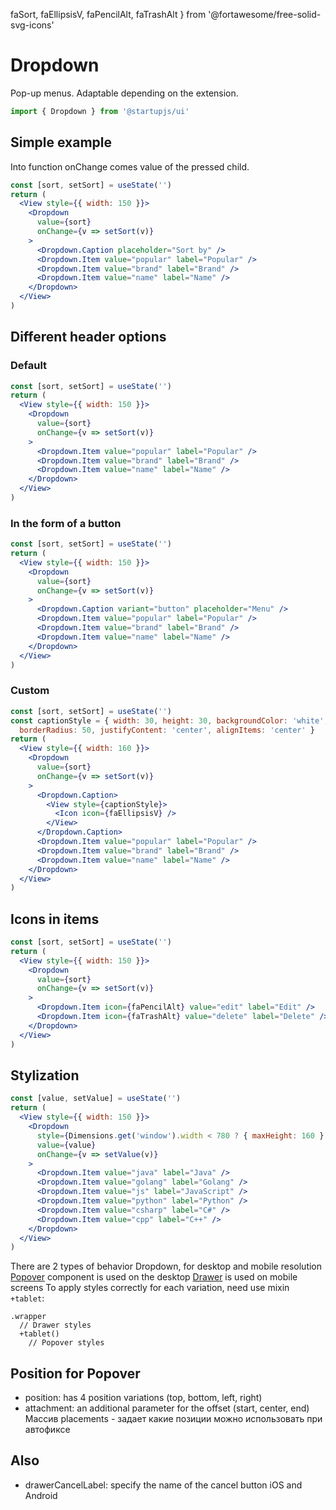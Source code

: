   faSort,
  faEllipsisV,
  faPencilAlt,
  faTrashAlt
} from '@fortawesome/free-solid-svg-icons'

# Dropdown
Pop-up menus. Adaptable depending on the extension.
```jsx
import { Dropdown } from '@startupjs/ui'
```

## Simple example
Into function onChange comes value of the pressed child.
```jsx example
const [sort, setSort] = useState('')
return (
  <View style={{ width: 150 }}>
    <Dropdown
      value={sort}
      onChange={v => setSort(v)}
    >
      <Dropdown.Caption placeholder="Sort by" />
      <Dropdown.Item value="popular" label="Popular" />
      <Dropdown.Item value="brand" label="Brand" />
      <Dropdown.Item value="name" label="Name" />
    </Dropdown>
  </View>
)
```

## Different header options
### Default
```jsx example
const [sort, setSort] = useState('')
return (
  <View style={{ width: 150 }}>
    <Dropdown
      value={sort}
      onChange={v => setSort(v)}
    >
      <Dropdown.Item value="popular" label="Popular" />
      <Dropdown.Item value="brand" label="Brand" />
      <Dropdown.Item value="name" label="Name" />
    </Dropdown>
  </View>
)
```

### In the form of a button
```jsx example
const [sort, setSort] = useState('')
return (
  <View style={{ width: 150 }}>
    <Dropdown
      value={sort}
      onChange={v => setSort(v)}
    >
      <Dropdown.Caption variant="button" placeholder="Menu" />
      <Dropdown.Item value="popular" label="Popular" />
      <Dropdown.Item value="brand" label="Brand" />
      <Dropdown.Item value="name" label="Name" />
    </Dropdown>
  </View>
)
```

### Custom
```jsx example
const [sort, setSort] = useState('')
const captionStyle = { width: 30, height: 30, backgroundColor: 'white', 
  borderRadius: 50, justifyContent: 'center', alignItems: 'center' }
return (
  <View style={{ width: 160 }}>
    <Dropdown
      value={sort}
      onChange={v => setSort(v)}
    >
      <Dropdown.Caption>
        <View style={captionStyle}>
          <Icon icon={faEllipsisV} />
        </View>
      </Dropdown.Caption>
      <Dropdown.Item value="popular" label="Popular" />
      <Dropdown.Item value="brand" label="Brand" />
      <Dropdown.Item value="name" label="Name" />
    </Dropdown>
  </View>
)
```

## Icons in items
```jsx example
const [sort, setSort] = useState('')
return (
  <View style={{ width: 150 }}>
    <Dropdown
      value={sort}
      onChange={v => setSort(v)}
    >
      <Dropdown.Item icon={faPencilAlt} value="edit" label="Edit" />
      <Dropdown.Item icon={faTrashAlt} value="delete" label="Delete" />
    </Dropdown>
  </View>
)
```

## Stylization
```jsx example
const [value, setValue] = useState('')
return (
  <View style={{ width: 150 }}>
    <Dropdown
      style={Dimensions.get('window').width < 780 ? { maxHeight: 160 } : { maxHeight: 100 }}
      value={value}
      onChange={v => setValue(v)}
    >
      <Dropdown.Item value="java" label="Java" />
      <Dropdown.Item value="golang" label="Golang" />
      <Dropdown.Item value="js" label="JavaScript" />
      <Dropdown.Item value="python" label="Python" />
      <Dropdown.Item value="csharp" label="C#" />
      <Dropdown.Item value="cpp" label="C++" />
    </Dropdown>
  </View>
)
```

There are 2 types of behavior Dropdown, for desktop and mobile resolution
[Popover](/docs/popups/Popover) component is used on the desktop
[Drawer](/docs/popups/Drawer) is used on mobile screens
To apply styles correctly for each variation, need use mixin `+tablet`:
```styl
.wrapper
  // Drawer styles
  +tablet()
    // Popover styles
```

## Position for Popover
- position: has 4 position variations (top, bottom, left, right)
- attachment: an additional parameter for the offset (start, center, end)
Массив placements - задает какие позиции можно использовать при автофиксе

## Also
- drawerCancelLabel: specify the name of the cancel button iOS and Android
<Br lines={10} />
